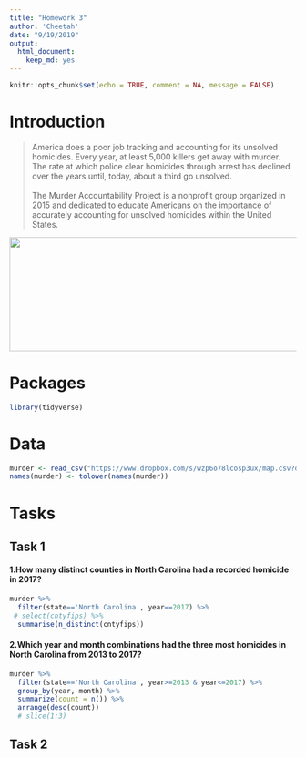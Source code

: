 ```yaml
---
title: "Homework 3"
author: 'Cheetah'
date: "9/19/2019"
output: 
  html_document:
    keep_md: yes
---
```


```r
knitr::opts_chunk$set(echo = TRUE, comment = NA, message = FALSE)
```

# Introduction

>America does a poor job tracking and accounting for its unsolved homicides. 
Every year, at least 5,000 killers get away with murder. The rate at which 
police clear homicides through arrest has declined over the years until, today, 
about a third go unsolved.
<br/><br/>
The Murder Accountability Project is a nonprofit group organized in 2015 and 
dedicated to educate Americans on the importance of accurately accounting for 
unsolved homicides within the United States.

<img src="map.png" width="600" height="200">

# Packages

```r
library(tidyverse)
```

# Data

```r
murder <- read_csv("https://www.dropbox.com/s/wzp6o78lcosp3ux/map.csv?dl=1")
names(murder) <- tolower(names(murder))
```

# Tasks

## Task 1

#### 1.How many distinct counties in North Carolina had a recorded homicide in 2017?
```r
murder %>%
  filter(state=='North Carolina', year==2017) %>%
 # select(cntyfips) %>%
  summarise(n_distinct(cntyfips))
```
#### 2.Which year and month combinations had the three most homicides in North Carolina from 2013 to 2017?
```r
murder %>%
  filter(state=='North Carolina', year>=2013 & year<=2017) %>%
  group_by(year, month) %>%
  summarize(count = n()) %>%
  arrange(desc(count))
  # slice(1:3)
```

## Task 2